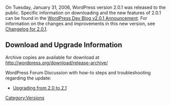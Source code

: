 On Tuesday, January 31, 2006, WordPress version 2.0.1 was released to the public. Specific information on downloading and the new features of 2.0.1 can be found in the [http://wordpress.org/development/2006/01/201-release/ WordPress Dev Blog v2.0.1 Announcement]. For information on the changes and improvements in this new version, see [[Changelog/2.0.1|Changelog for 2.0.1]].

==Download and Upgrade Information==
Archive copies are available for download at http://wordpress.org/download/release-archive/

WordPress Forum Discussion with how-to steps and troubleshooting regarding the update: 
*[http://wordpress.org/support/topic/59108 Upgrading from 2.0 to 2.1]

{{Versions}}

[[Category:Versions]]